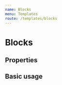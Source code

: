 ```yaml
---
name: Blocks
menu: Templates
route: /templates/blocks
---
```



# Blocks

## Properties

<Props of={Blocks} />

## Basic usage

<Playground>
  <Blocks />
</Playground>

<Playground>
  <StatBlock
     content={{
       title: "dkan",
      content: "Foo"
    }}
  />
</Playground>

<Playground>
  <StepsBlock
    content={{
      title: "dkan",
      content: "Foo"
    }}
  />
</Playground>